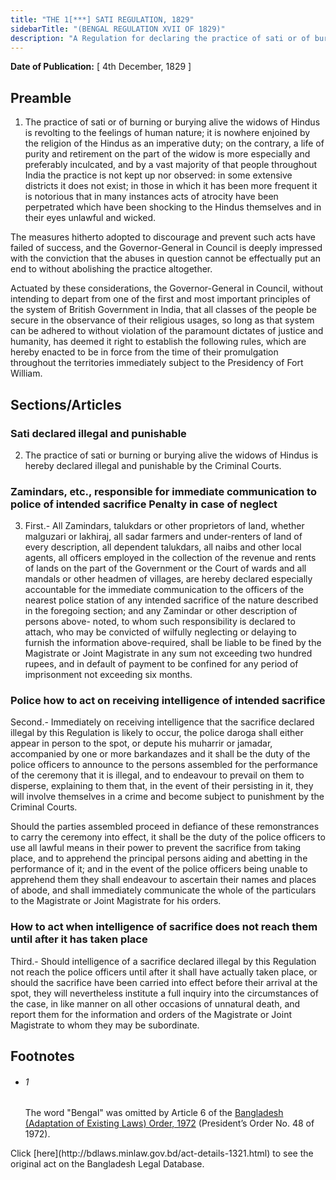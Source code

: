 ```yaml
---
title: "THE 1[***] SATI REGULATION, 1829"
sidebarTitle: "(BENGAL REGULATION XVII OF 1829)"
description: "A Regulation for declaring the practice of sati or of burning or burying alive the widows of Hindus illegal and punishable by the Criminal Courts."
---
```


**Date of Publication:** [ 4th December, 1829 ]

## Preamble

1. The practice of sati or of burning or burying alive the widows of Hindus is revolting to the feelings of human nature; it is nowhere enjoined by the religion of the Hindus as an imperative duty; on the contrary, a life of purity and retirement on the part of the widow is more especially and preferably inculcated, and by a vast majority of that people throughout India the practice is not kept up nor observed: in some extensive districts it does not exist; in those in which it has been more frequent it is notorious that in many instances acts of atrocity have been perpetrated which have been shocking to the Hindus themselves and in their eyes unlawful and wicked.

The measures hitherto adopted to discourage and prevent such acts have failed of success, and the Governor-General in Council is deeply impressed with the conviction that the abuses in question cannot be effectually put an end to without abolishing the practice altogether.

Actuated by these considerations, the Governor-General in Council, without intending to depart from one of the first and most important principles of the system of British Government in India, that all classes of the people be secure in the observance of their religious usages, so long as that system can be adhered to without violation of the paramount dictates of justice and humanity, has deemed it right to establish the following rules, which are hereby enacted to be in force from the time of their promulgation throughout the territories immediately subject to the Presidency of Fort William.

## Sections/Articles

### Sati declared illegal and punishable

2. The practice of sati or burning or burying alive the widows of Hindus is hereby declared illegal and punishable by the Criminal Courts.

### Zamindars, etc., responsible for immediate communication to police of intended sacrifice Penalty in case of neglect

3. First.- All Zamindars, talukdars or other proprietors of land, whether malguzari or lakhiraj, all sadar farmers and under-renters of land of every description, all dependent talukdars, all naibs and other local agents, all officers employed in the collection of the revenue and rents of lands on the part of the Government or the Court of wards and all mandals or other headmen of villages, are hereby declared especially accountable for the immediate communication to the officers of the nearest police station of any intended sacrifice of the nature described in the foregoing section; and any Zamindar or other description of persons above- noted, to whom such responsibility is declared to attach, who may be convicted of wilfully neglecting or delaying to furnish the information above-required, shall be liable to be fined by the Magistrate or Joint Magistrate in any sum not exceeding two hundred rupees, and in default of payment to be confined for any period of imprisonment not exceeding six months.

### Police how to act on receiving intelligence of intended sacrifice

Second.- Immediately on receiving intelligence that the sacrifice declared illegal by this Regulation is likely to occur, the police daroga shall either appear in person to the spot, or depute his muharrir or jamadar, accompanied by one or more barkandazes and it shall be the duty of the police officers to announce to the persons assembled for the performance of the ceremony that it is illegal, and to endeavour to prevail on them to disperse, explaining to them that, in the event of their persisting in it, they will involve themselves in a crime and become subject to punishment by the Criminal Courts.

Should the parties assembled proceed in defiance of these remonstrances to carry the ceremony into effect, it shall be the duty of the police officers to use all lawful means in their power to prevent the sacrifice from taking place, and to apprehend the principal persons aiding and abetting in the performance of it; and in the event of the police officers being unable to apprehend them they shall endeavour to ascertain their names and places of abode, and shall immediately communicate the whole of the particulars to the Magistrate or Joint Magistrate for his orders.

### How to act when intelligence of sacrifice does not reach them until after it has taken place

Third.- Should intelligence of a sacrifice declared illegal by this Regulation not reach the police officers until after it shall have actually taken place, or should the sacrifice have been carried into effect before their arrival at the spot, they will nevertheless institute a full inquiry into the circumstances of the case, in like manner on all other occasions of unnatural death, and report them for the information and orders of the Magistrate or Joint Magistrate to whom they may be subordinate.

## Footnotes

- ###### 1

  The word "Bengal" was omitted by Article 6 of the [Bangladesh (Adaptation of Existing Laws) Order, 1972](/laws/volume-15/act-388 "Bangladesh (Adaptation of Existing Laws) Order, 1972 ") (President’s Order No. 48 of 1972).

<Note>
  Click [here](http://bdlaws.minlaw.gov.bd/act-details-1321.html) to see the original act on the Bangladesh Legal Database.
</Note>
